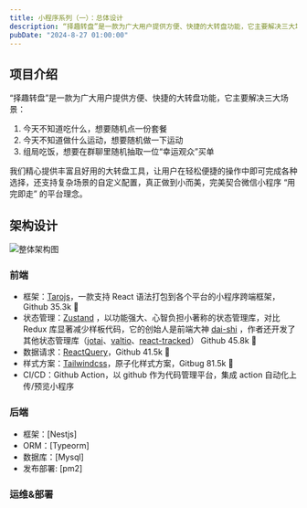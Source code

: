 ```yaml
---
title: 小程序系列（一）：总体设计
description: “择趣转盘”是一款为广大用户提供方便、快捷的大转盘功能，它主要解决三大场景：1. 今天不知道吃什么，想要随机点一份套餐2. 今天不知道做什么运动...
pubDate: "2024-8-27 01:00:00"
---
```


## 项目介绍

“择趣转盘”是一款为广大用户提供方便、快捷的大转盘功能，它主要解决三大场景：

1. 今天不知道吃什么，想要随机点一份套餐
2. 今天不知道做什么运动，想要随机做一下运动
3. 组局吃饭，想要在群聊里随机抽取一位“幸运观众”买单

我们精心提供丰富且好用的大转盘工具，让用户在轻松便捷的操作中即可完成各种选择，还支持复杂场景的自定义配置，真正做到小而美，完美契合微信小程序 “用完即走” 的平台理念。

## 架构设计

![整体架构图](/小程序/架构图.png)

### 前端

- 框架：[Tarojs](https://docs.taro.zone/docs/)，一款支持 React 语法打包到各个平台的小程序跨端框架，Github 35.3k 🌟
- 状态管理：[Zustand](https://github.com/pmndrs/zustand) ，以功能强大、心智负担小著称的状态管理库，对比 Redux 库显著减少样板代码，它的创始人是前端大神 [dai-shi](https://github.com/dai-shi) ，作者还开发了其他状态管理库（[jotai](https://github.com/pmndrs/jotai)、[valtio](https://github.com/pmndrs/valtio)、[react-tracked](https://github.com/dai-shi/react-tracked)） Github 45.8k 🌟
- 数据请求：[ReactQuery](https://tanstack.com/query/latest/docs/framework/react/overview)，Github 41.5k 🌟
- 样式方案：[Tailwindcss](https://tailwindcss.com/)，原子化样式方案，Gitbug 81.5k 🌟
- CI/CD：Github Action，以 github 作为代码管理平台，集成 action 自动化上传/预览小程序

### 后端

- 框架：[Nestjs]
- ORM：[Typeorm]
- 数据库：[Mysql]
- 发布部署: [pm2]

### 运维&部署
